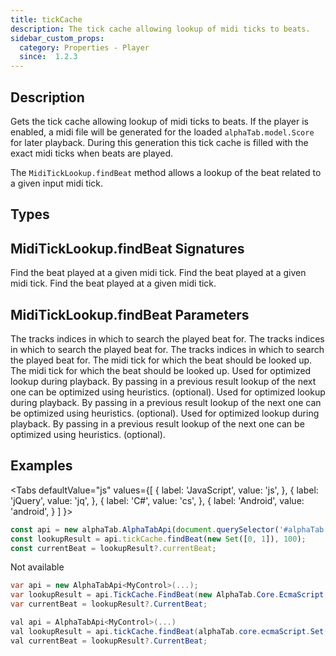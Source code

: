 ```yaml
---
title: tickCache
description: The tick cache allowing lookup of midi ticks to beats.
sidebar_custom_props:
  category: Properties - Player
  since:  1.2.3
---
```


<SinceBadge since="1.2.3" />


## Description
Gets the tick cache allowing lookup of midi ticks to beats. If the player is enabled, a midi file will be generated
for the loaded `alphaTab.model.Score` for later playback. During this generation this tick cache is filled with the 
exact midi ticks when beats are played. 

The `MidiTickLookup.findBeat` method allows a lookup of the beat related to a given input midi tick.


<PropertyDescription />


## Types

<TypeTable>
    <TypeRow type="js" name="alphaTab.midi.MidiTickLookup" />
    <TypeRow type="net" name="AlphaTab.Midi.MidiTickLookup" />
    <TypeRow type="android" name="alphaTab.midi.MidiTickLookup" />
</TypeTable>


## MidiTickLookup.findBeat Signatures

<TypeTable>
    <TypeRow type="js" name="findBeat(trackLookup: Set<number>, tick: number, currentBeatHint: MidiTickLookupFindBeatResult | null): MidiTickLookupFindBeatResult | null">
        Find the beat played at a given midi tick. 
    </TypeRow>
    <TypeRow type="net" name="MidiTickLookupFindBeatResult? FindBeat(AlphaTab.Core.EcmaScript.Set<double> trackLookup, double tick, AlphaTab.Midi.MidiTickLookupFindBeatResult? currentBeatHint = null)">
        Find the beat played at a given midi tick. 
    </TypeRow>
    <TypeRow type="android" name="MidiTickLookupFindBeatResult? findBeat(trackLookup: alphaTab.core.ecmaScript.Set<Double>, tick: Double, currentBeatHint: alphaTab.midi.MidiTickLookupFindBeatResult? = null)">
        Find the beat played at a given midi tick. 
    </TypeRow>
</TypeTable>

## MidiTickLookup.findBeat Parameters

<ParameterTable>
    <ParameterRow platform="js" name="trackLookup" type="Set<number>">
        The tracks indices in which to search the played beat for.
    </ParameterRow>
    <ParameterRow platform="net" name="trackLookup" type="AlphaTab.Core.EcmaScript.Set<double>">
        The tracks indices in which to search the played beat for.
    </ParameterRow>
    <ParameterRow platform="android" name="trackLookup" type="alphaTab.core.ecmaScript.Set<Double>">
        The tracks indices in which to search the played beat for.
    </ParameterRow>
    <ParameterRow platform="js" name="tick" type="double">
        The midi tick for which the beat should be looked up. 
    </ParameterRow>
    <ParameterRow platform="net" name="tick" type="number">
        The midi tick for which the beat should be looked up. 
    </ParameterRow>
    <ParameterRow platform="js" name="currentBeatHint" type="AlphaTab.Midi.MidiTickLookupFindBeatResult">
        Used for optimized lookup during playback. By passing in a previous result lookup of the next one can be optimized using heuristics. (optional).
    </ParameterRow>
    <ParameterRow platform="net" name="currentBeatHint" type="alphaTab.midi.MidiTickLookupFindBeatResult">
        Used for optimized lookup during playback. By passing in a previous result lookup of the next one can be optimized using heuristics. (optional).
    </ParameterRow>
    <ParameterRow platform="android" name="currentBeatHint" type="alphaTab.midi.MidiTickLookupFindBeatResult">
        Used for optimized lookup during playback. By passing in a previous result lookup of the next one can be optimized using heuristics. (optional).
    </ParameterRow>
</ParameterTable>

## Examples

<Tabs
  defaultValue="js"
  values={[
    { label: 'JavaScript', value: 'js', },
    { label: 'jQuery', value: 'jq', },
    { label: 'C#', value: 'cs', },
    { label: 'Android', value: 'android', }
  ]
}>
<TabItem value="js">

```js
const api = new alphaTab.AlphaTabApi(document.querySelector('#alphaTab'));
const lookupResult = api.tickCache.findBeat(new Set([0, 1]), 100);
const currentBeat = lookupResult?.currentBeat;
```

</TabItem>
<TabItem value="jq">
Not available
</TabItem>
<TabItem value="cs">

```csharp
var api = new AlphaTabApi<MyControl>(...);
var lookupResult = api.TickCache.FindBeat(new AlphaTab.Core.EcmaScript.Set(0, 1), 100);
var currentBeat = lookupResult?.CurrentBeat;
```

</TabItem>
<TabItem value="android">

```csharp
val api = AlphaTabApi<MyControl>(...)
val lookupResult = api.tickCache.findBeat(alphaTab.core.ecmaScript.Set(0, 1), 100);
val currentBeat = lookupResult?.CurrentBeat;
```

</TabItem>
</Tabs>